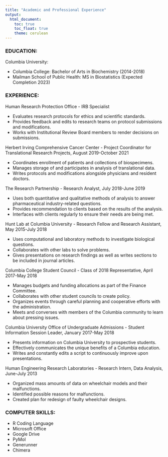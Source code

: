 ```yaml
---
title: "Academic and Professional Experience"
output: 
  html_document:
    toc: true
    toc_float: true
    theme: cerulean
---
```


### EDUCATION:

Columbia University:

* Columbia College: Bachelor of Arts in Biochemistry (2014-2018)
* Mailman School of Public Health: MS in Biostatistics (Expected Completion 2023) 

### EXPERIENCE:


Human Research Protection Office - IRB Specialist

* Evaluates research protocols for ethics and scientific standards.
* Provides feedback and edits to research teams on protocol submissions and modifications.
* Works with Institutional Review Board members to render decisions on submissions.

Herbert Irving Comprehensive Cancer Center - Project Coordinator for Translational Research Projects, August 2019-October 2021

* Coordinates enrollment of patients and collections of biospecimens.
* Manages storage of and participates in analysis of translational data.
* Writes protocols and modifications alongside physicians and resident doctors.

The Research Partnership - Research Analyst, July 2018-June 2019

* Uses both quantitative and qualitative methods of analysis to answer pharmaceutical industry-related questions.
* Provides recommendation to clients based on the results of the analysis.
* Interfaces with clients regularly to ensure their needs are being met.

Hunt Lab at Columbia University - Research Fellow and Research Assistant, May 2015-July 2018

* Uses computational and laboratory methods to investigate biological questions.
* Collaborates with other labs to solve problems.
* Gives presentations on research findings as well as writes sections to be included in journal articles.

Columbia College Student Council - Class of 2018 Representative, April 2017-May 2018

* Manages budgets and funding allocations as part of the Finance Committee.
* Collaborates with other student councils to create policy.
* Organizes events through careful planning and cooperative efforts with the administration.
* Meets and converses with members of the Columbia community to learn about pressing issues.

Columbia University Office of Undergraduate Admissions - Student Information Session Leader, January 2017-May 2018

* Presents information on Columbia University to prospective students.
* Effectively communicates the unique benefits of a Columbia education.
* Writes and constantly edits a script to continuously improve upon presentations.

Human Engineering Research Laboratories - Research Intern, Data Analysis, June-July 2013

* Organized mass amounts of data on wheelchair models and their malfunctions.
* Identified possible reasons for malfunctions.
* Created plan for redesign of faulty wheelchair designs.

### COMPUTER SKILLS:

* R Coding Language
* Microsoft Office 
* Google Drive
* PyMol
* Generunner
* Chimera